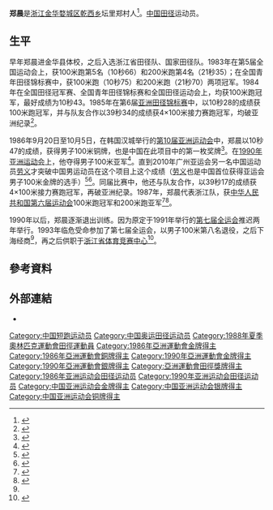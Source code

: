 {{Infobox sportsperson
| name                      = 鄭晨
| image                     =
| alt                       =
| real_name                 =
| native_name               =
| native_name_lang          =
| romanizedname             =
| english_name              =
| birth_name                =
| nationality               =
| national_team             =
| ethnicity                 =
| hometown                  =
| citizenship               =
| birth_date                = {{Birth date and age|year=1965|month=10|day=8}}
| birth_place               =
| death_date                =
| death_place               =
| resting_place             =
| resting_place_coordinates =
| monuments                 =
| residence                 =
| education                 =
| alma_mater                =
| occupation                =
| years_active              = 1983 -
| height                    =
| weight                    =
| spouse                    =
| country                   ={{CHN-1949}}
| sport                     = 田徑
| event                     = 短跑
| collegeteam               =
| team                      =
| coach                     =
| retired                   =
| coaching                  =
| worlds                    =
{{ubl
|'''1985年IAAF世界盃'''：100公尺第八名
|'''1985年IAAF世界盃'''：4×100公尺接力第八名
|'''1987年世界田徑錦標賽'''：4×100公尺接力第七名
|'''1992年IAAF世界盃'''：4×100公尺接力第八名
}}
| regionals                 =
{{ubl
|'''1985年亞洲田徑錦標賽'''：100公尺第一名
|'''1985年亞洲田徑錦標賽'''：4×100公尺接力第一名
|'''1986年亞洲運動會'''：100公尺第三名
|'''1986年亞洲運動會'''：4×100公尺接力第一名
|'''1989年亞洲田徑錦標賽'''：100公尺第一名
|'''1989年亞洲田徑錦標賽'''：4×100公尺接力第一名
|'''1990年亞洲運動會'''：100公尺第二名
|'''1990年亞洲運動會'''：4×100公尺接力第一名
|'''1991年亞洲田徑錦標賽'''：4×100公尺接力第一名
}}
| nationals                 =
{{ubl
|'''1983年中國全國運動會男子組'''：100公尺第五名
|'''1983年中國全國運動會男子組'''：200公尺第四名
|'''1987年中國全國運動會男子組'''：100公尺第一名
|'''1987年中國全國運動會男子組'''：200公尺第二名
|'''1993年中國全國運動會男子組'''：100公尺第八名
}}
| olympics                  =
| highestranking            =
| pb                        =
{{ubl
|'''100公尺'''：10.28秒（W：+0.8） （1985年）
|'''200公尺'''：21.18秒 （1986年）
}}
| medaltemplates            =
{{MedalCountry|{{CHN-1949}}}}
{{MedalSport|男子田徑}}
{{MedalCompetition|亞洲田徑錦標賽}}
{{MedalGold|1985年印尼雅加達|100公尺}}
{{MedalGold|1985年印尼雅加達|4×100公尺接力}}
{{MedalGold|1989年印度新德里|100公尺}}
{{MedalGold|1989年印度新德里|4×100公尺接力}}
{{MedalGold|1991年馬來西亞吉隆坡|4×100公尺接力}}
{{MedalCompetition|亞洲運動會}}<ref name="#1">{{Cite book|title=五环下的荣耀 寻访浙江的奥运会和全运会冠军|last=体坛报社著|first=|publisher=杭州：浙江人民出版社|year=2006.06|isbn=7-213-03256-9|location=|pages=33-34}}</ref>
{{MedalBronze|1986年韓國漢城|100公尺}}
{{MedalGold|1986年韓國漢城|4×100公尺接力}}
{{MedalSilver|1990年中國北京市朝陽區|100公尺}}
{{MedalGold|1990年中國北京市朝陽區|4×100公尺接力}}
| show-medals               =
| updated                   = 2017年4月22日
}}
'''郑晨'''{{BD|1965年|10月8日|||}}是[[浙江|浙江]][[金华|金华]][[婺城区|婺城区]][[乾西乡|乾西乡]]坛里郑村人<ref>{{Cite web|url=http://www.jhnews.com.cn/2015/1029/561995.shtml|title=“亚洲飞人”郑晨故乡再冒体育健儿，“金华小鹿”郑小倩“青运会”再夺冠|accessdate=2018-08-31|work=金华新闻网|language=zh-CN|archive-url=https://web.archive.org/web/20180831174838/http://www.jhnews.com.cn/2015/1029/561995.shtml|archive-date=2018-08-31|dead-url=yes}}</ref>。[[中国|中国]][[田径|田径]]运动员。

== 生平 ==
早年郑晨进金华县体校，之后入选浙江省田径队、国家田径队。1983年在第5届全国运动会上，获100米跑第5名（10秒66）和200米跑第4名（21秒35）；在全国青年田径锦标赛中，获100米跑（10秒75）和200米跑（21秒70）两项冠军。1984年在全国田径冠军赛、全国青年田径锦标赛和全国田径运动会上，均获100米跑冠军，最好成绩为10秒43。1985年在第6届[[亚洲田径锦标赛|亚洲田径锦标赛]]中，以10秒28的成绩获100米跑冠军，并与队友合作以39秒34的成绩获4×100米接力赛跑冠军，均破亚洲纪录<ref>{{Cite book|title=体育百科大全 田径运动|url=https://archive.org/details/tiyubaikedaquan80021unse|last=吴兆祥|first=|publisher=合肥：安徽人民出版社|year=1998.08|isbn=7-212-01571-7|location=|pages=[https://archive.org/details/tiyubaikedaquan80021unse/page/96 96]}}</ref>。

1986年9月20日至10月5日，在韩国汉城举行的[[1986年亚洲运动会|第10届亚洲运动会]]中，郑晨以10秒47的成绩，获得男子100米铜牌，也是中国在此项目中的第一枚奖牌<ref>{{Cite web|url=http://sports.sohu.com/20140927/n404689084.shtml|title=亚运中国男子百米飞人：郑晨两夺牌 劳义创历史|accessdate=2018-08-31|work=搜狐体育|archive-date=2018-08-31|archive-url=https://web.archive.org/web/20180831175045/http://sports.sohu.com/20140927/n404689084.shtml|dead-url=no}}</ref>。在[[1990年亚洲运动会|1990年亚洲运动会]]上，他夺得男子100米亚军<ref>{{Cite book|title=新中国体育之最|last=万里青主编|first=|publisher=北京：人民体育出版社|year=2008.04|isbn=978-7-5009-3304-5|location=|pages=5}}</ref>。直到2010年广州亚运会另一名中国运动员[[劳义|劳义]]才突破中国男运动员在这个项目上这个成绩（[[劳义|劳义]]也是中国首位获得亚运会男子100米金牌的选手）<ref>{{Cite web |url=http://yayun2010.sina.com.cn/o/2010-11-22/19345328718.shtml |title=中国亚运男子百米首金！ 劳义创造中国田径新历史 |accessdate=2010-11-23 |archive-date=2010-11-25 |archive-url=https://web.archive.org/web/20101125030635/http://yayun2010.sina.com.cn/o/2010-11-22/19345328718.shtml |dead-url=no }}</ref><ref>{{Cite web |url=http://yayun2010.sina.com.cn/o/2010-11-23/15255330727.shtml |title=中国人首次称霸亚运男子百米 这枚金牌等了30多年 |accessdate=2010-11-23 |archive-date=2016-03-04 |archive-url=https://web.archive.org/web/20160304093539/http://yayun2010.sina.com.cn/o/2010-11-23/15255330727.shtml |dead-url=no }}</ref>。同届比赛中，他还与队友合作，以39秒17的成绩获4×100米接力赛跑冠军，再破亚洲纪录。1987年，郑晨代表浙江队，获[[中华人民共和国第六届运动会|中华人民共和国第六届运动会]]100米跑冠军和200米跑亚军<ref>{{Cite book|title=中外体育名人大辞典|last=任锡训主编|first=|publisher=北京：警官教育出版社|year=1995.05|isbn=7-81027-476-7|location=|pages=85}}</ref><ref>{{Cite web|url=http://ent.zjol.com.cn/jkwy/201708/t20170825_4875435.shtml|title=全运会人物记丨郑晨：还记得这位亚洲“飞人”吗？|accessdate=2018-08-31|work=浙江在线|archive-date=2018-08-31|archive-url=https://web.archive.org/web/20180831175002/http://ent.zjol.com.cn/jkwy/201708/t20170825_4875435.shtml|dead-url=no}}</ref>。

1990年以后，郑晨逐渐退出训练。因为原定于1991年举行的[[中华人民共和国第七届运动会|第七届全运会]]推迟两年举行。1993年临危受命参加了第七届全运会，以男子100米第八名退役，之后下海经商<ref name="#1"/>，再之后供职于[[浙江省体育竞赛中心|浙江省体育竞赛中心]]<ref>{{Cite web|url=http://zjtyol.zjol.com.cn/system/2017/08/22/021580742.shtml|title=百米“飞人”郑晨回忆30年前全运赛事：有金牌也有意外-浙江体育在线|accessdate=2018-08-31|work=zjtyol.zjol.com.cn|archive-date=2018-08-31|archive-url=https://web.archive.org/web/20180831174844/http://zjtyol.zjol.com.cn/system/2017/08/22/021580742.shtml|dead-url=no}}</ref>。

== 參考資料 ==
{{Reflist}}

== 外部連結 ==
*{{IAAF name|138785}}
{{DEFAULTSORT:Zheng Chen}}
[[Category:中国短跑运动员|Category:中国短跑运动员]]
[[Category:中国奥运田径运动员|Category:中国奥运田径运动员]]
[[Category:1988年夏季奧林匹克運動會田徑運動員|Category:1988年夏季奧林匹克運動會田徑運動員]]
[[Category:1986年亞洲運動會金牌得主|Category:1986年亞洲運動會金牌得主]]
[[Category:1986年亞洲運動會銅牌得主|Category:1986年亞洲運動會銅牌得主]]
[[Category:1990年亞洲運動會金牌得主|Category:1990年亞洲運動會金牌得主]]
[[Category:1990年亞洲運動會銀牌得主|Category:1990年亞洲運動會銀牌得主]]
[[Category:亞洲運動會田徑獎牌得主|Category:亞洲運動會田徑獎牌得主]]
[[Category:1986年亚洲运动会田径运动员|Category:1986年亚洲运动会田径运动员]]
[[Category:1990年亚洲运动会田径运动员|Category:1990年亚洲运动会田径运动员]]
[[Category:中国亚洲运动会金牌得主|Category:中国亚洲运动会金牌得主]]
[[Category:中国亚洲运动会银牌得主|Category:中国亚洲运动会银牌得主]]
[[Category:中国亚洲运动会铜牌得主|Category:中国亚洲运动会铜牌得主]]